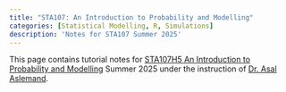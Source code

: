 ```yaml
---
title: "STA107: An Introduction to Probability and Modelling"
categories: [Statistical Modelling, R, Simulations]
description: 'Notes for STA107 Summer 2025'
---
```


This page contains tutorial notes for [STA107H5 An Introduction to Probability and Modelling](https://utm.calendar.utoronto.ca/course/sta107h5) Summer 2025 under the instruction of [Dr. Asal Aslemand](https://www.utm.utoronto.ca/women-in-stem/people/asal-aslemand).
